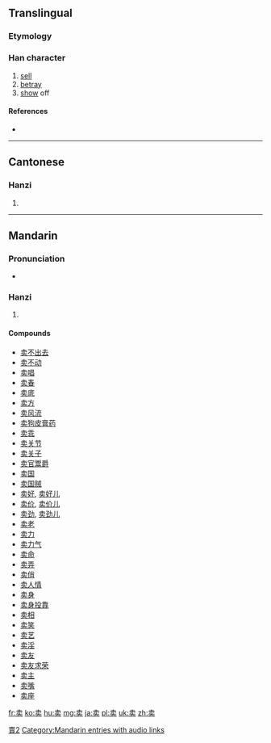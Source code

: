 {{also|賣|売}}
==Translingual==
{{ja-forms|[[売]]|卖|[[賣]]}}

[[Category:CJKV characters simplified differently in Japan and China|賣2]]

===Etymology===
{{Han simp|賣|f=買|t=买}}

===Han character===
{{Han char|rn=24|rad=十|as=06|sn=8|four=|canj=十弓卜大 (JNYK)}}

# [[sell]]
# [[betray]]
# [[show]] off

====References====
* {{Han ref|kx=0157.041|hdz=10065.010|uh=5356|ud=21334}}

----

==Cantonese==

===Hanzi===
{{yue-hanzi|jyut=|y=maai6|tra=賣}}

# {{defn|lang=yue|sort=十06}}

----

==Mandarin==

===Pronunciation===
* {{audio|zh-mài.ogg|audio}}

===Hanzi===
{{cmn-hanzi|tra=賣|pin=[[mài]] ([[mai4]]), [[nā]] ([[na1]])|wg=mai<sup>4</sup>, na<sup>1</sup>}}

# {{defn|lang=cmn|sort=十06}}

====Compounds====
* [[卖不出去]]
* [[卖不动]]
* [[卖唱]]
* [[卖春]]
* [[卖底]]
* [[卖方]]
* [[卖风流]]
* [[卖狗皮膏药]]
* [[卖乖]]
* [[卖关节]]
* [[卖关子]]
* [[卖官鬻爵]]
* [[卖国]]
* [[卖国贼]]
* [[卖好]], [[卖好儿]]
* [[卖价]], [[卖价儿]]
* [[卖劲]], [[卖劲儿]]
* [[卖老]]
* [[卖力]]
* [[卖力气]]
* [[卖命]]
* [[卖弄]]
* [[卖俏]]
* [[卖人情]]
* [[卖身]]
* [[卖身投靠]]
* [[卖相]]
* [[卖笑]]
* [[卖艺]]
* [[卖淫]]
* [[卖友]]
* [[卖友求荣]]
* [[卖主]]
* [[卖嘴]]
* [[卖座]]

[[Category:Mandarin entries with audio links]]

[[fr:卖]]
[[ko:卖]]
[[hu:卖]]
[[mg:卖]]
[[ja:卖]]
[[pl:卖]]
[[uk:卖]]
[[zh:卖]]